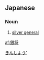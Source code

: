 ==Japanese==
{{ja-kanjitab|銀|将}}

===Noun===
{{ja-noun|ぎんしょう|kyu=銀將|hhira=ぎんしやう}}

# {{lb|ja|shogi}} [[silver general]]

[[Category:ja:Shogi|きんしよう']]

[[af:銀将]]